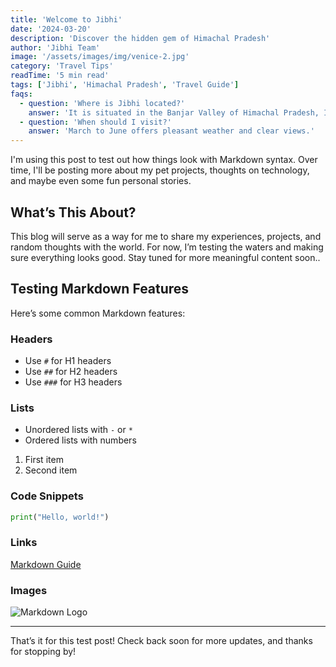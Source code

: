 ```yaml
---
title: 'Welcome to Jibhi'
date: '2024-03-20'
description: 'Discover the hidden gem of Himachal Pradesh'
author: 'Jibhi Team'
image: '/assets/images/img/venice-2.jpg'
category: 'Travel Tips'
readTime: '5 min read'
tags: ['Jibhi', 'Himachal Pradesh', 'Travel Guide']
faqs:
  - question: 'Where is Jibhi located?'
    answer: 'It is situated in the Banjar Valley of Himachal Pradesh, India.'
  - question: 'When should I visit?'
    answer: 'March to June offers pleasant weather and clear views.'
---
```


I'm using this post to test out how things look with Markdown syntax. Over time, I'll be posting more about my pet projects, thoughts on technology, and maybe even some fun personal stories.

## What’s This About?

This blog will serve as a way for me to share my experiences, projects, and random thoughts with the world. For now, I’m testing the waters and making sure everything looks good. Stay tuned for more meaningful content soon..

## Testing Markdown Features

Here’s some common Markdown features:

### Headers

- Use `#` for H1 headers
- Use `##` for H2 headers
- Use `###` for H3 headers

### Lists

- Unordered lists with `-` or `*`
- Ordered lists with numbers

1. First item
2. Second item

### Code Snippets

```python
print("Hello, world!")
```

### Links

[Markdown Guide](https://www.markdownguide.org)

### Images

![Markdown Logo](/markdown.png)

---

That’s it for this test post! Check back soon for more updates, and thanks for stopping by!
